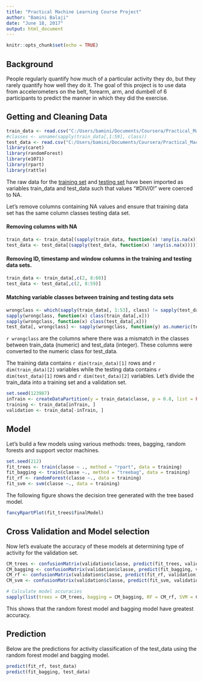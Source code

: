 ```yaml
---
title: "Practical Machine Learning Course Project"
author: "Bamini Balaji"
date: "June 18, 2017"
output: html_document
---
```


```r
knitr::opts_chunk$set(echo = TRUE)
```

## Background

People regularly quantify how much of a particular activity they do, but they rarely quantify how well they do it. The goal of this project is to use data from accelerometers on the belt, forearm, arm, and dumbell of 6 participants to predict the manner in which they did the exercise. 


## Getting and Cleaning Data


```r
train_data <- read.csv("C:/Users/bamini/Documents/Coursera/Practical_Machine_Learning/Course Project/pml-training.csv", na.strings = c("NA","#DIV/0!"))
#classes <- unname(sapply(train_data[,1:59], class))
test_data <- read.csv("C:/Users/bamini/Documents/Coursera/Practical_Machine_Learning/Course Project/pml-testing.csv", na.strings = c("NA","#DIV/0!"))
library(caret)
library(randomForest)
library(e1071)
library(rpart)
library(rattle)
```

The raw data for the [training set](https://d396qusza40orc.cloudfront.net/predmachlearn/pml-training.csv) and [testing set](https://d396qusza40orc.cloudfront.net/predmachlearn/pml-testing.csv) have been imported as variables train_data and test_data such that values "#DIV/0!" were coerced to NA. 

Let's remove columns containing NA values and ensure that training data set has the same column classes testing data set.

#### Removing columns with NA
```r
train_data <- train_data[(sapply(train_data, function(x) !any(is.na(x))))]
test_data <- test_data[(sapply(test_data, function(x) !any(is.na(x))))]
```

#### Removing ID, timestamp and window columns in the training and testing data sets.
```r
train_data <- train_data[,c(2, 8:60)]
test_data <- test_data[,c(2, 8:59)]
```

#### Matching variable classes between training and testing data sets
```r
wrongclass <- which(sapply(train_data[, 1:53], class) != sapply(test_data[, 1:53], class))
sapply(wrongclass, function(x) class(train_data[,x]))
sapply(wrongclass, function(x) class(test_data[,x]))
test_data[, wrongclass] <- sapply(wrongclass, function(y) as.numeric(test_data[, y]))
```


`r wrongclass` are the columns where there was a mismatch in the classes between train_data (numeric) and test_data (integer). These columns were converted to the numeric class for test_data.

The training data contains `r dim(train_data)[1]` rows and `r dim(train_data)[2]` variables while the testing data contains `r dim(test_data)[1]` rows and `r dim(test_data)[2]` variables. Let's divide the train_data into a training set and a validation set.


```r
set.seed(123987)
inTrain <- createDataPartition(y = train_data$classe, p = 0.8, list = FALSE)
training <- train_data[inTrain, ]
validation <- train_data[-inTrain, ]
```

## Model

Let's build a few models using various methods: trees, bagging, random forests and support vector machines.

```r
set.seed(212)
fit_trees <- train(classe ~ ., method = "rpart", data = training)
fit_bagging <- train(classe ~., method = "treebag", data = training)
fit_rf <- randomForest(classe ~., data = training)
fit_svm <- svm(classe ~., data = training)
```

The following figure shows the decision tree generated with the tree based model.
```r
fancyRpartPlot(fit_trees$finalModel)
```


## Cross Validation and Model selection

Now let's evaluate the accuracy of these models at determining type of activity for the validation set.

```r
CM_trees <- confusionMatrix(validation$classe, predict(fit_trees, validation))
CM_bagging <- confusionMatrix(validation$classe, predict(fit_bagging, validation))
CM_rf <- confusionMatrix(validation$classe, predict(fit_rf, validation))
CM_svm <- confusionMatrix(validation$classe, predict(fit_svm, validation))

# Calculate model accuracies
sapply(list(trees = CM_trees, bagging = CM_bagging, RF = CM_rf, SVM = CM_svm), function(x) x$overall["Accuracy"])
```

This shows that the random forest model and bagging model have greatest accuracy. 

## Prediction

Below are the predictions for activity classification of the test_data using the random forest model and bagging model.
```r
predict(fit_rf, test_data)
predict(fit_bagging, test_data)
```